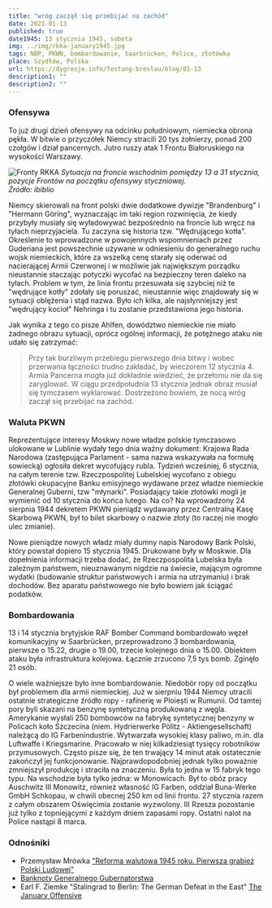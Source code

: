 ```yaml
---
title: "wróg zaczął się przebijać na zachód"
date: 2021-01-13
published: true
date1945: 13 stycznia 1945, sobota
img: ../img/rkka-january1945.jpg
tags: NBP, PKWN, bombardowanie, Saarbrücken, Police, złotówka
place: Szydłów, Polska
url: https://dygresje.info/festung-breslau/blog/01-13
description1: ""
description2: ""
---
```


### Ofensywa

To już drugi dzień ofensywy na odcinku południowym, niemiecka obrona pękła. W bitwie o przyczółek Niemcy stracili 20 tys żołnierzy, ponad 200 czołgów i dział pancernych. Jutro ruszy atak 1 Frontu Białoruskiego na wysokości Warszawy.

![Fronty RKKA](../img/rkka-january1945.jpg)
*Sytuacja na froncie wschodnim pomiędzy 13 a 31 stycznia, pozycje Frontów na początku ofensywy styczniowej.<br />
Źródło: ibiblio*

Niemcy skierowali na front polski dwie dodatkowe dywizje "Brandenburg" i "Hermann Göring", wyznaczając im taki region rozwinięcia, że kiedy przybyły musiały się wyładowywać bezpośrednio na froncie lub wręcz na tyłach nieprzyjaciela. Tu zaczyna się historia tzw. "Wędrującego kotła". Określenie to wprowadzone w powojennych wspomnieniach przez Guderiana jest powszechnie używane w odniesieniu do generalnego ruchu wojsk niemieckich, które za wszelką cenę starały się oderwać od nacierającej Armii Czerwonej i w możliwie jak największym porządku nieustannie staczając potyczki wycofać na bezpieczny teren daleko na tyłach. Problem w tym, że linia frontu przesuwała się szybciej niż te "wędrujące kotły" zdołały się poruszać, nieustannie więc znajdowały się w sytuacji oblężenia i stąd nazwa. Było ich kilka, ale najsłynniejszy jest "wędrujący kocioł" Nehringa i tu zostanie przedstawiona jego historia.

Jak wynika z tego co pisze Ahlfen, dowództwo niemieckie nie miało żadnego obrazu sytuacji, oprócz ogólnej informacji, że potężnego ataku nie udało się zatrzymać:
>Przy tak burzliwym przebiegu pierwszego dnia bitwy i wobec przerwania łączności trudno zakładać, by wieczorem 12 stycznia 4. Armia Pancerna mogła już dokładnie wiedzieć, że przełomu nie da się zaryglować. W ciągu przedpołudnia 13 stycznia jednak obraz musiał się tymczasem wyklarować. Dostrzeżono bowiem, że nocą wróg zaczął się przebijać na zachód.

### Waluta PKWN

Reprezentujące interesy Moskwy nowe władze polskie tymczasowo ulokowane w Lublinie wydały tego dnia ważny dokument: Krajowa Rada Narodowa (zastępująca Parlament - sama nazwa wskazywała na formułę sowiecką) ogłosiła dekret wycofujący rubla. Tydzień wcześniej, 6 stycznia, na całym terenie tzw. Rzeczpospolitej Lubelskiej wycofano z obiegu złotówki okupacyjne Banku emisyjnego wydawane przez władze niemieckie Generalnej Guberni, tzw "młynarki". Posiadający takie złotówki mogli je wymienić od 10 stycznia do końca lutego. Na co? Na wprowadzony 24 sierpnia 1944 dekretem PKWN pieniądz wydawany przez Centralną Kasę Skarbową PKWN, był to bilet skarbowy o nazwie złoty (to raczej nie mogło ulec zmianie).

Nowe pieniądze nowych władz miały dumny napis Narodowy Bank Polski, który powstał dopiero 15 stycznia 1945. Drukowane były w Moskwie. Dla dopełnienia informacji trzeba dodać, że Rzeczpospolita Lubelska była zależnym państwem, nieuznawanym nigdzie na świecie, mającym ogromne wydatki (budowanie struktur państwowych i armia na utrzymaniu) i brak dochodów. Bez aparatu państwowego nie było bowiem jak ściągać podatków.

### Bombardowania

13 i 14 stycznia brytyjskie RAF Bomber Command bombardowało węzeł komunikacyjny w Saarbrücken, przeprowadzono 3 bombardowania, pierwsze o 15.22, drugie o 19.00, trzecie kolejnego dnia o 15.00. Obiektem ataku była infrastruktura kolejowa. Łącznie zrzucono 7,5 tys bomb. Zginęło 21 osób.

O wiele ważniejsze było inne bombardowanie. Niedobór ropy od początku był problemem dla armii niemieckiej. Już w sierpniu 1944 Niemcy utracili ostatnie strategiczne źródło ropy - rafinerię w Ploiești w Rumunii. Od tamtej pory byli skazani na benzynę syntetyczną produkowaną z węgla. Amerykanie wysłali 250 bombowców na fabrykę syntetycznej benzyny w Policach koło Szczecina (niem. Hydrierwerke Pölitz - Aktiengesellschaft) należącą do IG Farbenindustrie. Wytwarzała wysokiej klasy paliwo, m.in. dla Luftwaffe i Kriegsmarine. Pracowało w niej kilkadziesiąt tysięcy robotników przymusowych. Często pisze się, że ten trwający 14 minut atak ostatecznie zakończył jej funkcjonowanie. Najprawdopodobniej jednak tylko poważnie zmniejszył produkcję i straciła na znaczeniu. Była to jedna w 15 fabryk tego typu. Na wschodzie była tylko jedna: w Monowicach. Był to obóz pracy Auschwitz III Monowitz, również własność IG Farben, oddział Buna-Werke GmbH Schkopau, w chwili obecnej 250 km od linii frontu. 27 stycznia razem z całym obszarem Oświęcimia zostanie wyzwolony. III Rzesza pozostanie już tylko z topniejącymi z każdym dniem zapasami ropy. Ostatni nalot na Police nastąpi 8 marca.

### Odnośniki

- Przemysław Mrówka ["Reforma walutowa 1945 roku. Pierwsza grabież Polski Ludowej"](https://tytus.edu.pl/2018/10/30/reforma-walutowa-1945-roku-pierwsza-grabiez-polski-ludowej/)
- [Banknoty Generalnego Gubernatorstwa](http://generalgouvernement.pl/dokumenty-gg/banknoty-generalnego-gubernatorstwa/)
- Earl F. Ziemke "Stalingrad to Berlin: The German Defeat in the East" [The January Offensive](https://www.ibiblio.org/hyperwar/USA/USA-EF-Defeat/USA-EF-Defeat-19.html)

